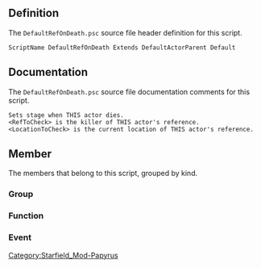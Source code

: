 {{Script_Object_Summary
| title = DefaultRefOnDeath
| name = [[SFM:Script-DefaultRefOnDeath|DefaultRefOnDeath]]
| extends = [[SFM:Script-DefaultActorParent|DefaultActorParent]] → [[SFM:Script-Actor|Actor]] → [[SFM:Script-ObjectReference|ObjectReference]] → [[SFM:Script-Form|Form]] → [[SFM:Script-ScriptObject|ScriptObject]]
| flags = Default
}}


== Definition ==
The <code>DefaultRefOnDeath.psc</code> source file header definition for this script.

<source lang="papyrus">
ScriptName DefaultRefOnDeath Extends DefaultActorParent Default
</source>


== Documentation ==
The <code>DefaultRefOnDeath.psc</code> source file documentation comments for this script.

<source>
Sets stage when THIS actor dies.
<RefToCheck> is the killer of THIS actor's reference.
<LocationToCheck> is the current location of THIS actor's reference.
</source>


== Member ==
The members that belong to this script, grouped by kind.

=== Group ===
{{Script_Object_Member_Summary
| title = Script_Specific_Properties
| script = [[SFM:Script-DefaultRefOnDeath|DefaultRefOnDeath]]
| name = [[SFM:Script-DefaultRefOnDeath/Script_Specific_Properties|Script_Specific_Properties]]
| kind = Group
}}

{{Script_Object_Member_Summary
| title = RefToCheck_Optional_Properties
| script = [[SFM:Script-DefaultRefOnDeath|DefaultRefOnDeath]]
| name = [[SFM:Script-DefaultRefOnDeath/RefToCheck_Optional_Properties|RefToCheck_Optional_Properties]]
| kind = Group
| documentation = **************************************************************************************************************
*************************	   <BEGIN> RefToCheck And LocationToCheck Properties	  *************************
**************************************************************************************************************
}}

{{Script_Object_Member_Summary
| title = LocationToCheck_Optional_Properties
| script = [[SFM:Script-DefaultRefOnDeath|DefaultRefOnDeath]]
| name = [[SFM:Script-DefaultRefOnDeath/LocationToCheck_Optional_Properties|LocationToCheck_Optional_Properties]]
| kind = Group
}}

=== Function ===
{{Script_Object_Member_Summary
| title = GetPlayerOnly
| script = [[SFM:Script-DefaultRefOnDeath|DefaultRefOnDeath]]
| name = [[SFM:Script-DefaultRefOnDeath/GetPlayerOnly|GetPlayerOnly]]
| kind = Function
| returns = bool
| documentation = OVERRIDEN PARENT FUNCTONS
These function should usually return the value of the child script's property of the same name.
(We do this because different children will want different default values for that property and so need to define the property on themselves, but we want all the functions to live on the inital ancestor parent script.)
}}

{{Script_Object_Member_Summary
| title = GetReferencesToCheckAgainst
| script = [[SFM:Script-DefaultRefOnDeath|DefaultRefOnDeath]]
| name = [[SFM:Script-DefaultRefOnDeath/GetReferencesToCheckAgainst|GetReferencesToCheckAgainst]]
| kind = Function
| returns = ObjectReference[]
}}

{{Script_Object_Member_Summary
| title = GetAliasesToCheckAgainst
| script = [[SFM:Script-DefaultRefOnDeath|DefaultRefOnDeath]]
| name = [[SFM:Script-DefaultRefOnDeath/GetAliasesToCheckAgainst|GetAliasesToCheckAgainst]]
| kind = Function
| returns = ReferenceAlias[]
}}

{{Script_Object_Member_Summary
| title = GetFactionsToCheckAgainst
| script = [[SFM:Script-DefaultRefOnDeath|DefaultRefOnDeath]]
| name = [[SFM:Script-DefaultRefOnDeath/GetFactionsToCheckAgainst|GetFactionsToCheckAgainst]]
| kind = Function
| returns = Faction[]
}}

{{Script_Object_Member_Summary
| title = GetLocationsToCheckAgainst
| script = [[SFM:Script-DefaultRefOnDeath|DefaultRefOnDeath]]
| name = [[SFM:Script-DefaultRefOnDeath/GetLocationsToCheckAgainst|GetLocationsToCheckAgainst]]
| kind = Function
| returns = Location[]
}}

{{Script_Object_Member_Summary
| title = GetLocationAliasesToCheckAgainst
| script = [[SFM:Script-DefaultRefOnDeath|DefaultRefOnDeath]]
| name = [[SFM:Script-DefaultRefOnDeath/GetLocationAliasesToCheckAgainst|GetLocationAliasesToCheckAgainst]]
| kind = Function
| returns = LocationAlias[]
}}

{{Script_Object_Member_Summary
| title = GetLocationMatchIfChild
| script = [[SFM:Script-DefaultRefOnDeath|DefaultRefOnDeath]]
| name = [[SFM:Script-DefaultRefOnDeath/GetLocationMatchIfChild|GetLocationMatchIfChild]]
| kind = Function
| returns = bool
}}

{{Script_Object_Member_Summary
| title = DeathComplete
| script = [[SFM:Script-DefaultRefOnDeath|DefaultRefOnDeath]]
| name = [[SFM:Script-DefaultRefOnDeath/DeathComplete|DeathComplete]]
| kind = Function
| parameters = ObjectReference akKiller
}}

=== Event ===
{{Script_Object_Member_Summary
| title = OnDeath
| script = [[SFM:Script-DefaultRefOnDeath|DefaultRefOnDeath]]
| name = [[SFM:Script-DefaultRefOnDeath/OnDeath|OnDeath]]
| kind = Event
| parameters = ObjectReference akKiller
}}

{{Script_Object_Member_Summary
| title = OnDying
| script = [[SFM:Script-DefaultRefOnDeath|DefaultRefOnDeath]]
| name = [[SFM:Script-DefaultRefOnDeath/OnDying|OnDying]]
| kind = Event
| parameters = ObjectReference akKiller
}}


[[Category:Starfield_Mod-Papyrus]]
